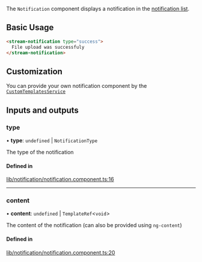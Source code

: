 The `Notification` component displays a notification in the [notification list](./NotificationListComponent.mdx).

## Basic Usage

```html
<stream-notification type="success">
  File upload was successfuly
</stream-notification>
```

## Customization

You can provide your own notification component by the [`CustomTemplatesService`](../services/CustomTemplatesService.mdx)

[//]: # "Start of generated content"
## Inputs and outputs 


### type

• **type**: `undefined` \| `NotificationType`

The type of the notification

#### Defined in

[lib/notification/notification.component.ts:16](https://github.com/GetStream/stream-chat-angular/blob/a7e96ea/projects/stream-chat-angular/src/lib/notification/notification.component.ts#L16)

___

### content

• **content**: `undefined` \| `TemplateRef`<`void`\>

The content of the notification (can also be provided using `ng-content`)

#### Defined in

[lib/notification/notification.component.ts:20](https://github.com/GetStream/stream-chat-angular/blob/a7e96ea/projects/stream-chat-angular/src/lib/notification/notification.component.ts#L20)

[//]: # "End of generated content"
